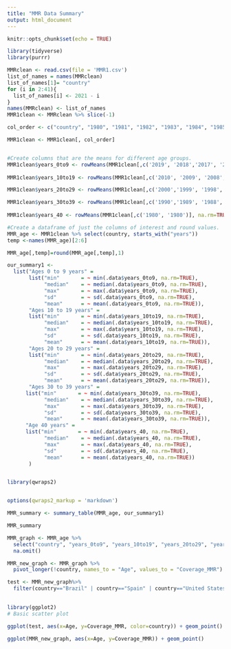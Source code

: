 ```yaml
---
title: "MMR Data Summary"
output: html_document
---
```


```r
knitr::opts_chunk$set(echo = TRUE)
```

```r
library(tidyverse)
library(purrr)
```

```r
MMRclean <- read.csv(file = 'MMR1.csv')
list_of_names = names(MMRclean)
list_of_names[1]= "country"
for (i in 2:41){
  list_of_names[i] <- 2021 - i
}
names(MMRclean) <- list_of_names
MMR1clean <- MMRclean %>% slice(-1)

col_order <- c("country", "1980", "1981", "1982", "1983", "1984", "1985", "1986", "1987", "1988", "1989", "1990", "1991", "1992", "1993", "1994", "1995", "1996", "1997", "1998","1999", "2000", "2001", "2002", "2003", "2004", "2005", "2006", "2007", "2008", "2009", "2010", "2011", "2012", "2013", "2014", "2015", "2016", "2017", "2018", "2019")

MMR1clean <- MMR1clean[, col_order]


#Create columns that are the means for different age groups.
MMR1clean$years_0to9 <- rowMeans(MMR1clean[,c('2019', '2018','2017', '2016', '2015', '2014', '2013', '2012', '2011')], na.rm=TRUE)
 
MMR1clean$years_10to19 <- rowMeans(MMR1clean[,c('2010', '2009', '2008','2007', '2006', '2005', '2004', '2003', '2002', '2001')], na.rm=TRUE) 

MMR1clean$years_20to29 <- rowMeans(MMR1clean[,c('2000','1999', '1998','1997', '1996', '1995', '1994', '1993', '1992', '1991')], na.rm=TRUE)

MMR1clean$years_30to39 <- rowMeans(MMR1clean[,c('1990','1989', '1988','1987', '1986', '1985', '1984', '1983', '1982', '1981')], na.rm=TRUE)
 
MMR1clean$years_40 <- rowMeans(MMR1clean[,c('1980', '1980')], na.rm=TRUE)

```


```r

#Create a dataframe of just the columns of interest and round values.
MMR_age <- MMR1clean %>% select(country, starts_with("years"))
temp <-names(MMR_age)[2:6]

MMR_age[,temp]=round(MMR_age[,temp],1)

our_summary1 <-
  list("Ages 0 to 9 years" =
       list("min"       = ~ min(.data$years_0to9, na.rm=TRUE),
            "median"    = ~ median(.data$years_0to9, na.rm=TRUE),
            "max"       = ~ max(.data$years_0to9, na.rm=TRUE),
            "sd"        = ~ sd(.data$years_0to9, na.rm=TRUE),
            "mean"      = ~ mean(.data$years_0to9, na.rm=TRUE)),
       "Ages 10 to 19 years" =
       list("min"       = ~ min(.data$years_10to19, na.rm=TRUE),
            "median"    = ~ median(.data$years_10to19, na.rm=TRUE),
            "max"       = ~ max(.data$years_10to19, na.rm=TRUE),
            "sd"        = ~ sd(.data$years_10to19, na.rm=TRUE),
            "mean"      = ~ mean(.data$years_10to19, na.rm=TRUE)),
       "Ages 20 to 29 years" =
       list("min"       = ~ min(.data$years_20to29, na.rm=TRUE),
            "median"    = ~ median(.data$years_20to29, na.rm=TRUE),
            "max"       = ~ max(.data$years_20to29, na.rm=TRUE),
            "sd"        = ~ sd(.data$years_20to29, na.rm=TRUE),
            "mean"      = ~ mean(.data$years_20to29, na.rm=TRUE)),
       "Ages 30 to 39 years" =
      list("min"       = ~ min(.data$years_30to39, na.rm=TRUE),
            "median"    = ~ median(.data$years_30to39, na.rm=TRUE),
            "max"       = ~ max(.data$years_30to39, na.rm=TRUE),
            "sd"        = ~ sd(.data$years_30to39, na.rm=TRUE),
            "mean"      = ~ mean(.data$years_30to39, na.rm=TRUE)),
      "Age 40 years" =
      list("min"       = ~ min(.data$years_40, na.rm=TRUE),
            "median"    = ~ median(.data$years_40, na.rm=TRUE),
            "max"       = ~ max(.data$years_40, na.rm=TRUE),
            "sd"        = ~ sd(.data$years_40, na.rm=TRUE),
            "mean"      = ~ mean(.data$years_40, na.rm=TRUE))
       )


library(qwraps2)


options(qwraps2_markup = 'markdown')

MMR_summary <- summary_table(MMR_age, our_summary1)

MMR_summary


```


```r

MMR_graph <- MMR_age %>%
  select("country", "years_0to9", "years_10to19", "years_20to29", "years_30to39") %>%
  na.omit()

MMR_new_graph <- MMR_graph %>%
  pivot_longer(!country, names_to = "Age", values_to = "Coverage_MMR")

test <- MMR_new_graph%>%
  filter(country=="Brazil" | country=="Spain" | country=="United States of America" | country=="Japan" | country=="Kenya" | country=="Egypt")
  

library(ggplot2)
# Basic scatter plot

ggplot(test, aes(x=Age, y=Coverage_MMR, color=country)) + geom_point()

```

```r

ggplot(MMR_new_graph, aes(x=Age, y=Coverage_MMR)) + geom_point()

```



